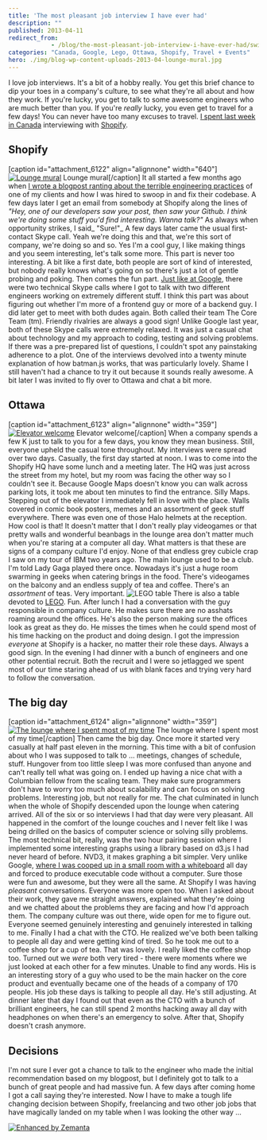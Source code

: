 ```yaml
---
title: 'The most pleasant job interview I have ever had'
description: ""
published: 2013-04-11
redirect_from: 
            - /blog/the-most-pleasant-job-interview-i-have-ever-had/swizec/6121
categories: "Canada, Google, Lego, Ottawa, Shopify, Travel + Events"
hero: ./img/blog-wp-content-uploads-2013-04-lounge-mural.jpg
---
```

I love job interviews. It&#x27;s a bit of a hobby really. You get this brief chance to dip your toes in a company&#x27;s culture, to see what they&#x27;re all about and how they work. If you&#x27;re lucky, you get to talk to some awesome engineers who are much better than you. If you&#x27;re _really_ lucky, you even get to travel for a few days! You can never have too many excuses to travel. [I spent last week in Canada](http://swizec.com/blog/canada-eh/swizec/6102) interviewing with [Shopify](http://shopify.com "Shopify").

## Shopify

\[caption id=&quot;attachment_6122&quot; align=&quot;alignnone&quot; width=&quot;640&quot;][![Lounge mural](http://swizec.com/blog/wp-content/uploads/2013/04/lounge-mural.jpg "Lounge mural")](./img/blog-wp-content-uploads-2013-04-lounge-mural.jpg) Lounge mural\[/caption] It all started a few months ago when [I wrote a blogpost ranting about the terrible engineering practices](http://swizec.com/blog/my-very-own-daily-wtf/swizec/5829) of one of my clients and how I was hired to swoop in and fix their codebase. A few days later I get an email from somebody at Shopify along the lines of _&quot;Hey, one of our developers saw your post, then saw your Github. I think we&#x27;re doing some stuff you&#x27;d find interesting. Wanna talk?&quot;_ As always when opportunity strikes, I said_ &quot;Sure!&quot;_ A few days later came the usual first-contact Skype call. Yeah we&#x27;re doing this and that, we&#x27;re this sort of company, we&#x27;re doing so and so. Yes I&#x27;m a cool guy, I like making things and you seem interesting, let&#x27;s talk some more. This part is never too interesting. A bit like a first date, both people are sort of kind of interested, but nobody really knows what&#x27;s going on so there&#x27;s just a lot of gentle probing and poking. Then comes the fun part. [Just like at Google](http://swizec.com/blog/a-google-phone-interview/swizec/3813), there were two technical Skype calls where I got to talk with two different engineers working on extremely different stuff. I think this part was about figuring out whether I&#x27;m more of a frontend guy or more of a backend guy. I did later get to meet with both dudes again. Both called their team The Core Team (tm). Friendly rivalries are always a good sign! Unlike Google last year, both of these Skype calls were extremely relaxed. It was just a casual chat about technology and my approach to coding, testing and solving problems. If there was a pre-prepared list of questions, I couldn&#x27;t spot any painstaking adherence to a plot. One of the interviews devolved into a twenty minute explanation of how batman.js works, that was particularly lovely. Shame I still haven&#x27;t had a chance to try it out because it sounds really awesome. A bit later I was invited to fly over to Ottawa and chat a bit more.

## Ottawa

\[caption id=&quot;attachment_6123&quot; align=&quot;alignnone&quot; width=&quot;359&quot;][![Elevator welcome](http://swizec.com/blog/wp-content/uploads/2013/04/elevator-welcome.jpg "Elevator welcome")](./img/blog-wp-content-uploads-2013-04-elevator-welcome.jpg) Elevator welcome\[/caption] When a company spends a few K just to talk to you for a few days, you know they mean business. Still, everyone upheld the casual tone throughout. My interviews were spread over two days. Casually, the first day started at noon. I was to come into the Shopify HQ have some lunch and a meeting later. The HQ was just across the street from my hotel, but my room was facing the other way so I couldn&#x27;t see it. Because Google Maps doesn&#x27;t know you can walk across parking lots, it took me about ten minutes to find the entrance. Silly Maps. Stepping out of the elevator I immediately fell in love with the place. Walls covered in comic book posters, memes and an assortment of geek stuff everywhere. There was even one of those Halo helmets at the reception. How cool is that! It doesn&#x27;t matter that I don&#x27;t really play videogames or that pretty walls and wonderful beanbags in the lounge area don&#x27;t matter much when you&#x27;re staring at a computer all day. What matters is that these are signs of a company culture I&#x27;d enjoy. None of that endless grey cubicle crap I saw on my tour of IBM two years ago. The main lounge used to be a club. I&#x27;m told Lady Gaga played there once. Nowadays it&#x27;s just a huge room swarming in geeks when catering brings in the food. There&#x27;s videogames on the balcony and an endless supply of tea and coffee. There&#x27;s an _assortment_ of teas. Very important. ![LEGO table](./img/e3d7cb4f5b960791b80268c3d4af40cf-tumblr_mkp6g1k5mC1qekjngo1_500.jpg "LEGO table") There is also a table devoted to [LEGO](http://www.lego.com/ "Lego"). Fun. After lunch I had a conversation with the guy responsible in company culture. He makes sure there are no asshats roaming around the offices. He&#x27;s also the person making sure the offices look as great as they do. He misses the times when he could spend most of his time hacking on the product and doing design. I got the impression _everyone_ at Shopify is a hacker, no matter their role these days. Always a good sign. In the evening I had dinner with a bunch of engineers and one other potential recruit. Both the recruit and I were so jetlagged we spent most of our time staring ahead of us with blank faces and trying very hard to follow the conversation.

## The big day

\[caption id=&quot;attachment_6124&quot; align=&quot;alignnone&quot; width=&quot;359&quot;][![The lounge where I spent most of my time](http://swizec.com/blog/wp-content/uploads/2013/04/lounge.jpg "The lounge where I spent most of my time")](./img/blog-wp-content-uploads-2013-04-lounge.jpg) The lounge where I spent most of my time\[/caption] Then came the big day. Once more it started very casually at half past eleven in the morning. This time with a bit of confusion about who I was supposed to talk to ... meetings, changes of schedule, stuff. Hungover from too little sleep I was more confused than anyone and can&#x27;t really tell what was going on. I ended up having a nice chat with a Columbian fellow from the scaling team. They make sure programmers don&#x27;t have to worry too much about scalability and can focus on solving problems. Interesting job, but not really for me. The chat culminated in lunch when the whole of Shopify descended upon the lounge when catering arrived. All of the six or so interviews I had that day were very pleasant. All happened in the comfort of the lounge couches and I never felt like I was being drilled on the basics of computer science or solving silly problems. The most technical bit, really, was the two hour pairing session where I implemented some interesting graphs using a library based on d3.js I had never heard of before. NVD3, it makes graphing a bit simpler. Very unlike Google, [where I was cooped up in a small room with a whiteboard](http://swizec.com/blog/inside-a-google-onsite-interview/swizec/4352) all day and forced to produce executable code without a computer. Sure those were fun and awesome, but they were all the same. At Shopify I was having _pleasant_ conversations. Everyone was more open too. When I asked about their work, they gave me straight answers, explained what they&#x27;re doing and we chatted about the problems they are facing and how I&#x27;d approach them. The company culture was out there, wide open for me to figure out. Everyone seemed genuinely interesting and genuinely interested in talking to me. Finally I had a chat with the CTO. He realized we&#x27;ve both been talking to people all day and were getting kind of tired. So he took me out to a coffee shop for a cup of tea. That was lovely. I really liked the coffee shop too. Turned out we _were_ both very tired - there were moments where we just looked at each other for a few minutes. Unable to find any words. His is an interesting story of a guy who used to be the main hacker on the core product and eventually became one of the heads of a company of 170 people. His job these days is talking to people all day. He&#x27;s still adjusting. At dinner later that day I found out that even as the CTO with a bunch of brilliant engineers, he can still spend 2 months hacking away all day with headphones on when there&#x27;s an emergency to solve. After that, Shopify doesn&#x27;t crash anymore.

## Decisions

I&#x27;m not sure I ever got a chance to talk to the engineer who made the initial recommendation based on my blogpost, but I definitely got to talk to a bunch of great people and had massive fun. A few days after coming home I got a call saying they&#x27;re interested. Now I have to make a tough life changing decision between Shopify, freelancing and two other job jobs that have magically landed on my table when I was looking the other way ...

[![Enhanced by Zemanta](http://img.zemanta.com/zemified_e.png?x-id=d8c4fb75-5d46-401b-b84a-55ef9859f017)](http://www.zemanta.com/?px "Enhanced by Zemanta")